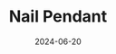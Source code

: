 ---
title: Nail Pendant 
date: '2024-06-20'
tags: ['Metal Crafting', 'Jewelry']
draft: false
layout: PostBanner
images: ['nail_pendant.jpg']
summary: I made a pendant resembling the Nail from Hollow Knight.
---